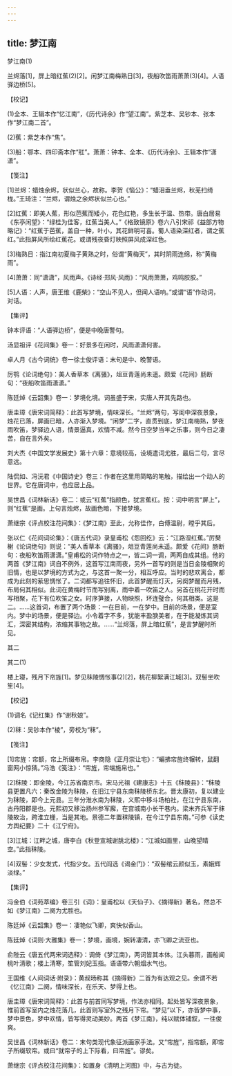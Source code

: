 ```yaml
---
---
---
```

title: 梦江南
---



梦江南(1)


兰烬落[1]，屏上暗红蕉(2)[2]。闲梦江南梅熟日[3]，夜船吹笛雨萧萧(3)[4]。人语驿边桥[5]。





【校记】


(1)全本、王辑本作“忆江南”，《历代诗余》作“望江南”。紫芝本、吴钞本、张本作“梦江南二首”。

(2)蕉：紫芝本作“焦”。

(3)船：鄂本、四印斋本作“舡”。萧萧：钟本、全本、《历代诗余》、王辑本作“潇潇”。





【笺注】


[1]兰烬：蜡烛余烬，状似兰心，故称。李贺《恼公》：“蜡泪垂兰烬，秋芜扫绮栊。”王琦注：“兰烬，谓烛之余烬状似兰心也。”

[2]红蕉：即美人蕉，形似芭蕉而矮小，花色红艳，多生长于温、热带。唐白居易《东亭闲望》：“绿桂为佳客，红蕉当美人。”《格致镜原》卷六八引宋祁《益部方物略记》：“红蕉于芭蕉，盖自一种，叶小，其花鲜明可喜。蜀人语染深红者，谓之蕉红。”此指屏风所绘红蕉花。或谓残夜昏灯映照屏风成深红色。

[3]梅熟日：指江南初夏梅子黄熟之时，俗谓“黄梅天”，其时阴雨连绵，称“黄梅雨”。

[4]萧萧：同“潇潇”，风雨声。《诗经·郑风·风雨》：“风雨萧萧，鸡鸣胶胶。”

[5]人语：人声，唐王维《鹿柴》：“空山不见人，但闻人语响。”或谓“语”作动词，对话。





【集评】


钟本评语：“人语驿边桥”，便是中晚唐警句。

汤显祖评《花间集》卷一：好景多在闲时，风雨潇潇何害。

卓人月《古今词统》卷一徐士俊评语：末句是中、晚警语。

厉鹗《论词绝句》：美人香草本《离骚》，俎豆青莲尚未遥。颇爱《花间》肠断句：“夜船吹笛雨潇潇。”

陈廷焯《云韶集》卷一：梦境化境。词虽盛于宋，实唐人开其先路也。

唐圭璋《唐宋词简释》：此首写梦境，情味深长。“兰烬”两句，写闺中深夜景象，烛花已落，屏画已暗，人亦渐入梦境。“闲梦”二字，直贯到底，梦江南梅熟，梦夜雨吹笛，梦驿边人语，情景逼真，欢情不减。然今日空梦当年之乐事，则今日之凄苦，自在言外矣。

刘大杰《中国文学发展史》第十六章：意境较高，设境遣词尤胜，最后二句，言尽意远。

陆侃如、冯沅君《中国诗史》卷三：作者在这里用简略的笔触，描绘出一个动人的世界。它在唐词中，也应居上品。

吴世昌《词林新话》卷二：或云“红蕉”指颜色，犹言蕉红。按：词中明言“屏上”，则“红蕉”是画。上句言烛烬，故画色暗，下接梦境。

萧继宗《评点校注花间集》：《梦江南》至此，允称佳作，白傅温尉，瞠乎其后。

张以仁《花间词论集》：《唐五代词》录皇甫松《怨回纥》云：“江路湿红蕉。”厉樊榭《论词绝句》则说：“美人香草本《离骚》，俎豆青莲尚未遥。颇爱《花间》肠断句：夜船吹笛雨潇潇。”皇甫松的词作特点之一，皆二词一调，两两自成其组。他的两首《梦江南》词自不例外，这首写江南雨夜，另外一首写的则是当日金陵相聚的旧情，也是以梦境的方式为之，与这首一聚一分，相互呼应。当时的悲欢离合，都成为此刻的萦思惆怅了。二词都写追往怀旧，此首梦醒而灯灭，另阕梦醒而月残，布局何其相似。此词在黄梅时节而写别离，雨中着一吹笛之人。另首在桃花开时而写相聚，花下有位吹笙之女。时序笋接，人物映照，环连璧合，何其相类。这是二。……这首词，布置了两个场景：一在目前，一在梦中。目前的场景，便是室内。梦中的场景，便是驿边。小令着字不多，犹能丰盈腴美者，在于能凝炼其词汇，深密其结构，浓缩其事物之故。……“兰烬落，屏上暗红蕉”，是言梦醒时所见。





其二

其二(1)


楼上寝，残月下帘旌[1]。梦见秣陵惆怅事(2)[2]，桃花柳絮满江城[3]。双髻坐吹笙[4]。





【校记】


(1)调名《记红集》作“谢秋娘”。

(2)秣：吴钞本作“棱”，旁校为“秣”。





【笺注】


[1]帘旌：帘额，帘上所缀布帛。李商隐《正月崇让宅》：“蝙拂帘旌终辗转，鼠翻窗网小惊猜。”冯浩《笺注》：“帘旌，帘端施帛也。”

[2]秣陵：即金陵，今江苏省南京市。宋马光祖《建康志》十五《秣陵县》：“秣陵县更置凡六：秦改金陵为秣陵，在旧江宁县东南秣陵桥东北。晋太康初，复以建业为秣陵，即今上元县。三年分淮水南为秣陵，义熙中移斗场柏社，在江宁县东南，古丹阳郡是也。元熙初又移治扬州参军廨，在宫城南小长干巷内。梁末齐兵军于秣陵故治，跨淮立栅，当是其地。景德二年置秣陵镇，在今江宁县东南。”可参《读史方舆纪要》二十《江宁府》。

[3]江城：江畔之城，唐李白《秋登宣城谢朓北楼》：“江城如画里，山晚望晴空。”此指秣陵。

[4]双髻：少女发式，代指少女。五代阎选《谒金门》：“双髻绾云颜似玉，素娥辉淡绿。”





【集评】


冯金伯《词苑萃编》卷三引《词》：皇甫松以《天仙子》、《摘得新》著名，然总不如《梦江南》二阕为尤胜也。

陈廷焯《云韶集》卷一：凄艳似飞卿，爽快似香山。

陈廷焯《词则·大雅集》卷一：梦境，画境，婉转凄清，亦飞卿之流亚也。

俞陛云《唐五代两宋词选释》：调倚《梦江南》，两词皆其本体。江头暮雨，画船闻桃叶清歌；楼上清寒，笙管刘妃玉指。语语带六朝烟水气也。

王国维《人间词话·附录》：黄叔旸称其《摘得新》二首为有达观之见。余谓不若《忆江南》二阕，情味深长，在乐天、梦得上也。

唐圭璋《唐宋词简释》：此首与前首同写梦境，作法亦相同。起处皆写深夜景象，惟前首写室内之烛花落几，此首则写室外之残月下帘。“梦见”以下，亦皆梦中事，梦中景色，梦中欢情，皆写得灵动美妙。两首《梦江南》，纯以赋体铺叙，一往俊爽。

吴世昌《词林新话》卷二：末句类现代象征派画家手法。又“帘旌”，指帘额，即帘子所缀软帘。或曰“就帘子的上下际看，曰帘旌”。谬矣。

萧继宗《评点校注花间集》：如置身《清明上河图》中，与古为徒。